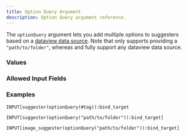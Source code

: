 ```yaml
---
title: Option Query Argument
description: Option Query argument reference.
---
```



<InputFieldArgumentInfo type={InputFieldArgumentType.OPTION_QUERY}></InputFieldArgumentInfo>

The `optionQuery` argument lets you add multiple options to suggesters based on a [dataview data source](https://blacksmithgu.github.io/obsidian-dataview/reference/sources/).
Note that <InputFieldLink type={InputFieldType.IMAGE_SUGGESTER}></InputFieldLink> only supports providing a `"path/to/folder"`, whereas <InputFieldLink type={InputFieldType.SUGGESTER}></InputFieldLink> and <InputFieldLink type={InputFieldType.LIST_SUGGESTER}></InputFieldLink> fully support any dataview data source.

### Values

<InputFieldArgumentValuesInfo type={InputFieldArgumentType.OPTION_QUERY}></InputFieldArgumentValuesInfo>

### Allowed Input Fields

<InputFieldArgumentAllowedInputFields type={InputFieldArgumentType.OPTION_QUERY}></InputFieldArgumentAllowedInputFields>

### Examples

```meta-bind
INPUT[suggester(optionQuery(#tag)):bind_target
```

```meta-bind
INPUT[suggester(optionQuery("path/to/folder")):bind_target]
```

```meta-bind
INPUT[image_suggester(optionQuery("path/to/folder")):bind_target]
```
